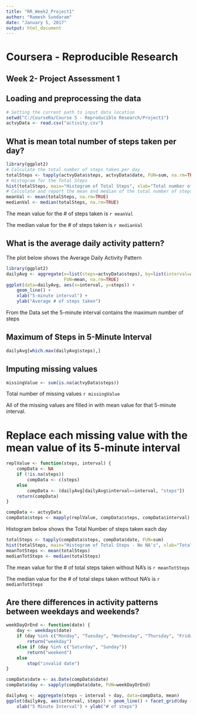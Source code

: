 ---
title: "RR_Week2_Project1"
author: "Ramesh Sundaram"
date: "January 5, 2017"
output: html_document
---
# Coursera - Reproducible Research

## Week 2- Project Assessment 1

## Loading and preprocessing the data


```{r ReadAndLoadData}
# Setting the current path to input data location
setwd("C:/CourseRa/Course 5 - Reproducible Research/Project1")
actvyData <- read.csv("activity.csv")
```

## What is mean total number of steps taken per day?
```{r drawHist1}
library(ggplot2)
# Calculate the total number of steps taken per day
totalSteps <- tapply(actvyData$steps, actvyData$date, FUN=sum, na.rm=TRUE)
# Histogram for the Total Steps
hist(totalSteps, main="Histogram of Total Steps", xlab="Total number of steps taken each day")
# Calculate and report the mean and median of the total number of steps taken per day
meanVal <- mean(totalSteps, na.rm=TRUE)
medianVal <- median(totalSteps, na.rm=TRUE)
```
The mean value for the # of steps taken is `r meanVal`

The median value for the # of steps taken is `r medianVal`

## What is the average daily activity pattern?

The plot below shows the Average Daily Activity Pattern

```{r PlotSteps}
library(ggplot2)
dailyAvg <- aggregate(x=list(steps=actvyData$steps), by=list(interval=actvyData$interval),
                      FUN=mean, na.rm=TRUE)
ggplot(data=dailyAvg, aes(x=interval, y=steps)) +
    geom_line() +
    xlab("5-minute interval") +
    ylab("Average # of steps taken")
```
From the Data set the 5-minute interval contains the maximum number of steps

## Maximum of Steps in 5-Minute Interval

```{r maxSteps}
dailyAvg[which.max(dailyAvg$steps),]
```

## Imputing missing values

```{r missingValue}
missingValue <- sum(is.na(actvyData$steps))
```
Total number of missing values `r missingValue`

All of the missing values are filled in with mean value for that 5-minute interval.

# Replace each missing value with the mean value of its 5-minute interval
```{r replaceMean}

replValue <- function(steps, interval) {
    compData <- NA
    if (!is.na(steps))
        compData <- c(steps)
    else
        compData <- (dailyAvg[dailyAvg$interval==interval, "steps"])
    return(compData)
}

compData <- actvyData
compData$steps <- mapply(replValue, compData$steps, compData$interval)
```
Histogram below shows the Total Number of steps taken each day

```{r drawHist2}
totalSteps <- tapply(compData$steps, compData$date, FUN=sum)
hist(totalSteps, main="Histogram of Total Steps - No NA's", xlab="Total number of steps taken each day")
meanTotSteps <- mean(totalSteps)
medianTotSteps <- median(totalSteps)
```
The mean value for the # of total steps taken without NA's is `r meanTotSteps`

The median value for the # of total steps taken without NA's is `r medianTotSteps`


## Are there differences in activity patterns between weekdays and weekends?

```{r dayOfWeek}
weekDayOrEnd <- function(date) {
    day <- weekdays(date)
    if (day %in% c("Monday", "Tuesday", "Wednesday", "Thursday", "Friday"))
        return("weekday")
    else if (day %in% c("Saturday", "Sunday"))
        return("weekend")
    else
        stop("invalid date")
}

compData$date <- as.Date(compData$date)
compData$day <- sapply(compData$date, FUN=weekDayOrEnd)
```

```{r stepsforWeek}
dailyAvg <- aggregate(steps ~ interval + day, data=compData, mean)
ggplot(dailyAvg, aes(interval, steps)) + geom_line() + facet_grid(day ~ .) +
    xlab("5 Minute Interval") + ylab("# of steps")
```

